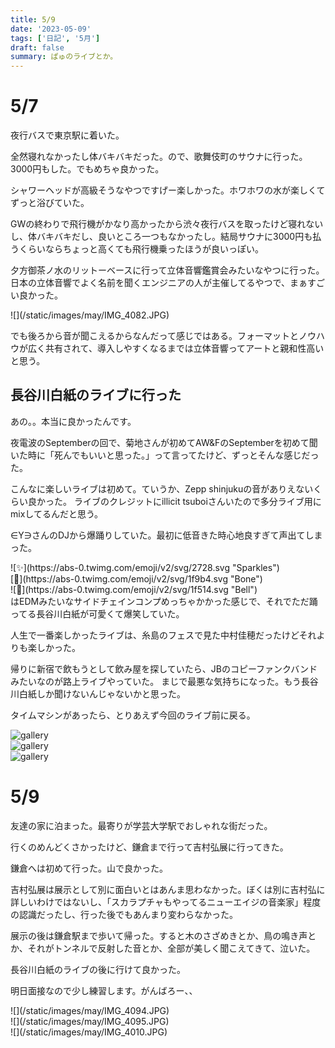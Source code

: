 ```yaml
---
title: 5/9
date: '2023-05-09'
tags: ['日記', '5月']
draft: false
summary: ぱゅのライブとか。
---
```



# 5/7
夜行バスで東京駅に着いた。

全然寝れなかったし体バキバキだった。ので、歌舞伎町のサウナに行った。3000円もした。でもめちゃ良かった。

シャワーヘッドが高級そうなやつですげー楽しかった。ホワホワの水が楽しくてずっと浴びていた。

GWの終わりで飛行機がかなり高かったから渋々夜行バスを取ったけど寝れないし、体バキバキだし、良いところ一つもなかったし。結局サウナに3000円も払うくらいならちょっと高くても飛行機乗ったほうが良いっぽい。

夕方御茶ノ水のリットーベースに行って立体音響鑑賞会みたいなやつに行った。
日本の立体音響でよく名前を聞くエンジニアの人が主催してるやつで、まぁすごい良かった。
<div class=' h-fit w-fit'>
    ![](/static/images/may/IMG_4082.JPG)
</div>

でも後ろから音が聞こえるからなんだって感じではある。フォーマットとノウハウが広く共有されて、導入しやすくなるまでは立体音響ってアートと親和性高いと思う。

## 長谷川白紙のライブに行った
あの。。本当に良かったんです。

夜電波のSeptemberの回で、菊地さんが初めてAW&FのSeptemberを初めて聞いた時に「死んでもいいと思った。」って言ってたけど、ずっとそんな感じだった。

こんなに楽しいライブは初めて。ていうか、Zepp shinjukuの音がありえないくらい良かった。
ライブのクレジットにillicit tsuboiさんいたので多分ライブ用にmixしてるんだと思う。

∈Y∋さんのDJから爆踊りしていた。最初に低音きた時心地良すぎて声出てしまった。

<div className='w-3 h-3'>
    ![✨](https://abs-0.twimg.com/emoji/v2/svg/2728.svg "Sparkles")
</div>
<div className='w-3 h-3'>
    [🦴](https://abs-0.twimg.com/emoji/v2/svg/1f9b4.svg "Bone")
</div>
<div className='w-3 h-3'>
   ![🔔](https://abs-0.twimg.com/emoji/v2/svg/1f514.svg "Bell")
</div>
はEDMみたいなサイドチェインコンプめっちゃかかった感じで、それでただ踊ってる長谷川白紙が可愛くて爆笑していた。

人生で一番楽しかったライブは、糸島のフェスで見た中村佳穂だったけどそれよりも楽しかった。

帰りに新宿で飲もうとして飲み屋を探していたら、JBのコピーファンクバンドみたいなのが路上ライブやっていた。
まじで最悪な気持ちになった。もう長谷川白紙しか聞けないんじゃないかと思った。

タイムマシンがあったら、とりあえず今回のライブ前に戻る。

<div class="container mx-auto px-5 py-2 lg:px-32 lg:pt-12">
  <div class="-m-1 flex flex-wrap md:-m-2">
    <div class="flex w-1/3 flex-wrap">
      <div class="w-full p-1 md:p-2">
        <img
          alt="gallery"
          class="block h-full w-full rounded-lg object-cover object-center"
          src="../../public//static/image/may/IMG_4083.JPG" />
      </div>
    </div>
    <div class="flex w-1/3 flex-wrap">
      <div class="w-full p-1 md:p-2">
        <img
          alt="gallery"
          class="block h-full w-full rounded-lg object-cover object-center"
          src="../../public//static/image/may//IMG_4086.JPG" />
      </div>
    </div>
    <div class="flex w-1/3 flex-wrap">
      <div class="w-full p-1 md:p-2">
        <img
          alt="gallery"
          class="block h-full w-full rounded-lg object-cover object-center"
          src="../../public//static/image/may/IMG_4087.JPG" />
      </div>
    </div>
  </div>
</div>


# 5/9
友達の家に泊まった。最寄りが学芸大学駅でおしゃれな街だった。

行くのめんどくさかったけど、鎌倉まで行って吉村弘展に行ってきた。

鎌倉へは初めて行った。山で良かった。

吉村弘展は展示として別に面白いとはあんま思わなかった。ぼくは別に吉村弘に詳しいわけではないし、「スカラプチャもやってるニューエイジの音楽家」程度の認識だったし、行った後でもあんまり変わらなかった。

展示の後は鎌倉駅まで歩いて帰った。すると木のさざめきとか、鳥の鳴き声とか、それがトンネルで反射した音とか、全部が美しく聞こえてきて、泣いた。

長谷川白紙のライブの後に行けて良かった。

明日面接なので少し練習します。がんばろー、、

<div className=' '>
    ![](/static/images/may/IMG_4094.JPG)
</div>
<div className=''>
    ![](/static/images/may/IMG_4095.JPG)
</div>
<div className=''>
    ![](/static/images/may/IMG_4010.JPG)
</div>